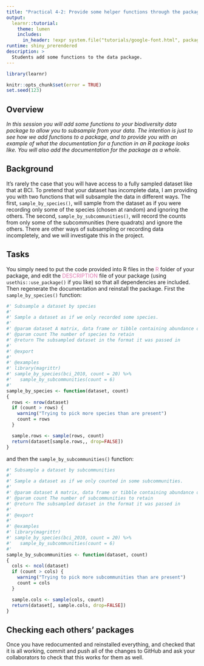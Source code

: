 ```yaml
---
title: "Practical 4-2: Provide some helper functions through the package"
output: 
  learnr::tutorial:
    theme: lumen
    includes:
      in_header: !expr system.file("tutorials/google-font.html", package = "RPiR")
runtime: shiny_prerendered
description: >
  Students add some functions to the data package.
---
```


```r
library(learnr)

knitr::opts_chunk$set(error = TRUE)
set.seed(123)
```


## Overview
*In this session you will add some functions to your biodiversity data package 
 to allow you to subsample from your data. The intention is just to see how we
 add functions to a package, and to provide you with an example of what the
 documentation for a function in an R package looks like. You will also add the
 documentation for the package as a whole.*

## Background

It’s rarely the case that you will have access to a fully sampled dataset like
that at BCI. To pretend that your dataset has incomplete data, I am providing 
you with two functions that will subsample the data in different ways. 
The first, `sample_by_species()`, will sample from the dataset as if you were
recording only some of the species (chosen at random) and ignoring the others. 
The second, `sample_by_subcommunities()`, will record the counts from only 
some of the subcommunities (here quadrats) and ignore the others. There are 
other ways of subsampling or recording data incompletely, and we will
investigate this in the project.

## Tasks

You simply need to put the code provided into R files in the
<span style="color: #de77ae;">R</span> folder of your package, and
edit the <span style="color: #de77ae;">DESCRIPTION</span> file of your package
(using `usethis::use_package()` if you like) so that all dependencies are
included. Then regenerate the documentation and reinstall the package. First
the `sample_by_species()` function:

```R
#' Subsample a dataset by species
#'
#' Sample a dataset as if we only recorded some species.
#'
#' @param dataset A matrix, data frame or tibble containing abundance or incidence data
#' @param count The number of species to retain
#' @return The subsampled dataset in the format it was passed in
#'
#' @export
#'
#' @examples
#' library(magrittr)
#' sample_by_species(bci_2010, count = 20) %>%
#'   sample_by_subcommunities(count = 6)
#'
sample_by_species <- function(dataset, count)
{
  rows <- nrow(dataset)
  if (count > rows) {
    warning("Trying to pick more species than are present")
    count = rows
  }

  sample.rows <- sample(rows, count)
  return(dataset[sample.rows,, drop=FALSE])
}
```

and then the `sample_by_subcommunities()` function:

```R
#' Subsample a dataset by subcommunities
#'
#' Sample a dataset as if we only counted in some subcommunities.
#'
#' @param dataset A matrix, data frame or tibble containing abundance or incidence data
#' @param count The number of subcommunities to retain
#' @return The subsampled dataset in the format it was passed in
#'
#' @export
#'
#' @examples
#' library(magrittr)
#' sample_by_species(bci_2010, count = 20) %>%
#'   sample_by_subcommunities(count = 6)
#'
sample_by_subcommunities <- function(dataset, count)
{
  cols <- ncol(dataset)
  if (count > cols) {
    warning("Trying to pick more subcommunities than are present")
    count = cols
  }

  sample.cols <- sample(cols, count)
  return(dataset[, sample.cols, drop=FALSE])
}
```

## Checking each others' packages

Once you have redocumented and reinstalled everything, and checked that it 
is all working, commit and push all of the changes to GitHub and ask your 
collaborators to check that this works for them as well.
